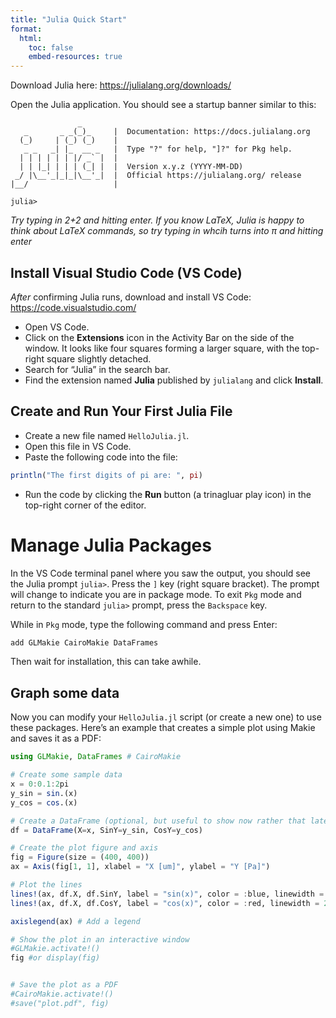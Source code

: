 ```yaml
---
title: "Julia Quick Start"
format:
  html:
    toc: false
    embed-resources: true
---
```


Download Julia here: [https://julialang.org/downloads/](https://julialang.org/downloads/)

Open the Julia application. You should see a startup banner similar to this:

```text
               _
   _       _ _(_)_     |  Documentation: https://docs.julialang.org
  (_)     | (_) (_)    |
   _ _   _| |_  __ _   |  Type "?" for help, "]?" for Pkg help.
  | | | | | | |/ _` |  |
  | | |_| | | | (_| |  |  Version x.y.z (YYYY-MM-DD)
 _/ |\__'_|_|_|\__'_|  |  Official https://julialang.org/ release
|__/                   |

julia>
```
*Try typing in 2+2 and hitting enter. If you know LaTeX, Julia is happy to think about LaTeX commands, so try typing in \pi whcih turns into π and hitting enter*

## Install Visual Studio Code (VS Code)

*After* confirming Julia runs, download and install VS Code: [https://code.visualstudio.com/](https://code.visualstudio.com/)

*   Open VS Code.
*   Click on the **Extensions** icon in the Activity Bar on the side of the window. It looks like four squares forming a larger square, with the top-right square slightly detached.
*   Search for "Julia" in the search bar.
*   Find the extension named **Julia** published by `julialang` and click **Install**.

## Create and Run Your First Julia File

*   Create a new file named `HelloJulia.jl`.
*   Open this file in VS Code.
*   Paste the following code into the file:

```julia
println("The first digits of pi are: ", pi)
```

*   Run the code by clicking the **Run** button (a trinagluar play icon) in the top-right corner of the editor.


# Manage Julia Packages

In the VS Code terminal panel where you saw the output, you should see the Julia prompt `julia>`. Press the `]` key (right square bracket). The prompt will change to indicate you are in package mode. To exit `Pkg` mode and return to the standard `julia>` prompt, press the `Backspace` key.

While in `Pkg` mode, type the following command and press Enter:

```julia
add GLMakie CairoMakie DataFrames
```

Then wait for installation, this can take awhile.


## Graph some data

Now you can modify your `HelloJulia.jl` script (or create a new one) to use these packages. Here's an example that creates a simple plot using Makie and saves it as a PDF:

```julia
using GLMakie, DataFrames # CairoMakie

# Create some sample data
x = 0:0.1:2pi
y_sin = sin.(x)
y_cos = cos.(x)

# Create a DataFrame (optional, but useful to show now rather that later)
df = DataFrame(X=x, SinY=y_sin, CosY=y_cos)

# Create the plot figure and axis
fig = Figure(size = (400, 400))
ax = Axis(fig[1, 1], xlabel = "X [um]", ylabel = "Y [Pa]")

# Plot the lines
lines!(ax, df.X, df.SinY, label = "sin(x)", color = :blue, linewidth = 2)
lines!(ax, df.X, df.CosY, label = "cos(x)", color = :red, linewidth = 2)

axislegend(ax) # Add a legend

# Show the plot in an interactive window
#GLMakie.activate!() 
fig #or display(fig)


# Save the plot as a PDF
#CairoMakie.activate!()
#save("plot.pdf", fig)
```
